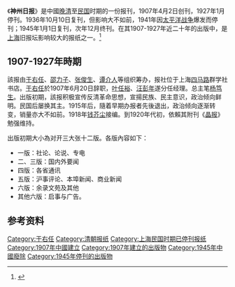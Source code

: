 《'''神州日报'''》是中國[[晚清|晚清]]至[[中華民國|民国]]时期的一份报刊，1907年4月2日创刊，1927年1月停刊。1936年10月10日复刊，但影响大不如前，1941年因[[太平洋战争|太平洋战争]]爆发而停刊；1945年1月1日复刊，次年12月终刊。在其1907-1927年近二十年的出版中，是[[上海|上海]]旧报坛影响较大的报纸之一。<ref name="cm">{{cite web| url=http://www.chuanmeijia.com/2009/0919/16043.htm| title=中国资产阶级革命首份大型日报：《神州日报》| accessdate=August 12, 2011}}{{dead link|date=2018年4月 |bot=InternetArchiveBot |fix-attempted=yes }}</ref>

==1907-1927年時期==
該报由[[于右任|于右任]]、[[邵力子|邵力子]]、[[张俊生|张俊生]]、[[谭介人|谭介人]]等组织筹办，报社位于上海[[四马路|四马路]]群学社书店。[[于右任|于右任]]於1907年6月20日辞职，[[叶任裕|叶任裕]]、[[汪彭年|汪彭年]]遂分任经理。总主笔[[杨守仁|杨笃生]]。出版初期，該报积极宣传反清革命思想，宣揚民族、民主意识，政治倾向鲜明。民国后屡换其主。1915年后，隨着早期办报者先後退出，政治倾向逐渐转变，销量亦大不如前。1918年[[钱芥尘|钱芥尘]]接编。到1920年代初，依賴其附刊《[[晶报|晶报]]》勉强维持。

出版初期大小為对开三大张十二版。各版內容如下：
*一版：社论、论说、专电
*二、三版：国内外要闻
*四版：各省通讯
*五版：沪事评论、本埠新闻、商业新闻
*六版：余录文苑及其他
*其他六版：启事与广告。

==参考资料==
{{reflist}}

[[Category:于右任|Category:于右任]]
[[Category:清朝报纸|Category:清朝报纸]]
[[Category:上海民国时期已停刊报纸|Category:上海民国时期已停刊报纸]]
[[Category:1907年中國建立|Category:1907年中國建立]]
[[Category:1907年建立的出版物|Category:1907年建立的出版物]]
[[Category:1945年中國廢除|Category:1945年中國廢除]]
[[Category:1945年停刊的出版物|Category:1945年停刊的出版物]]